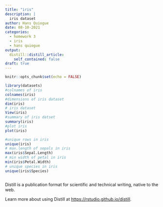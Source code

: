 ```yaml
---
title: "iris"
description: |
  iris dataset
author: Hans Quiogue
date: 08-10-2021
categories:
  - homework 3
  - iris
  - hans quiogue
output:
  distill::distill_article:
    self_contained: false
draft: true
---
```



```r
knitr::opts_chunk$set(echo = FALSE)
```

```r
library(datasets)
#colnames of iris
colnames(iris)
#dimensions of iris dataset
dim(iris)
# iris dataset
View(iris)
#summary of iris datset
summary(iris)
#plot iris
plot(iris)
```


```r
#unique rows in iris
unique(iris)
# max.length of sepals in iris
max(iris$Sepal.Length)
# min width of petal in iris
min(iris$Petal.Width)
# unique species in iris
unique(iris$Species)



```

Distill is a publication format for scientific and technical writing, native to the web.

Learn more about using Distill at <https://rstudio.github.io/distill>.


